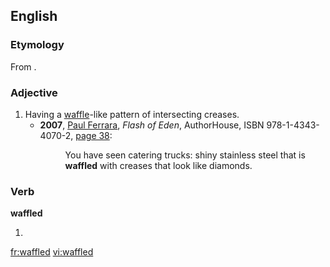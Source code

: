 ==English==

===Etymology===
From {{suffix|waffle|ed}}.

===Adjective===
{{en-adj}}

# Having a [[waffle]]-like pattern of intersecting creases.
#* '''2007''', [[w:Paul Ferrara|Paul Ferrara]], ''Flash of Eden'', AuthorHouse, ISBN 978-1-4343-4070-2, [http://books.google.com/books?id=gvM5aaLLQdgC&pg=PA38&dq=waffled page 38]:
#*: You have seen catering trucks: shiny stainless steel that is '''waffled''' with creases that look like diamonds.

===Verb===
'''waffled'''

# {{past of|[[waffle]]}}

[[fr:waffled]]
[[vi:waffled]]